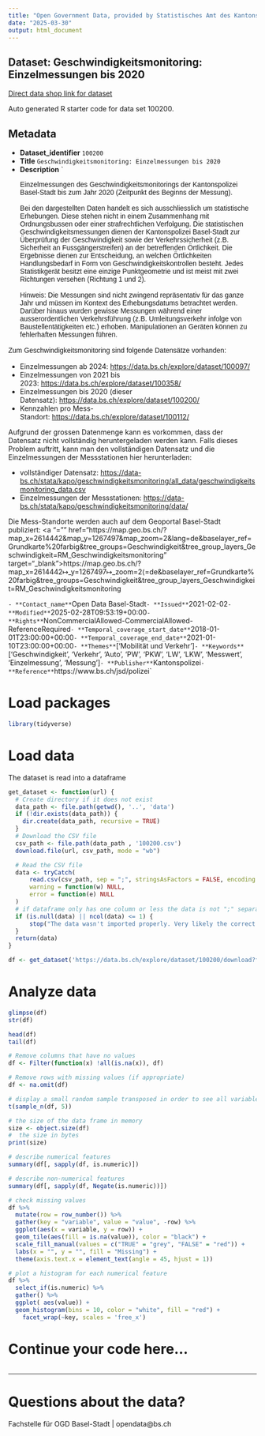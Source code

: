 ```yaml
---
title: "Open Government Data, provided by Statistisches Amt des Kantons Basel-Stadt - Fachstelle OGD"
date: "2025-03-30"
output: html_document
---
```


## Dataset: Geschwindigkeitsmonitoring: Einzelmessungen bis 2020

[Direct data shop link for dataset](https://data.bs.ch/explore/dataset/100200)

Auto generated R starter code for data set 100200.

## Metadata

- **Dataset_identifier** `100200`
- **Title** `Geschwindigkeitsmonitoring: Einzelmessungen bis 2020`
- **Description** `<p></p><p class="MsoNormal" style="margin-bottom: 12pt; line-height: normal; background-image: initial; background-position: initial; background-size: initial; background-repeat: initial; background-attachment: initial; background-origin: initial; background-clip: initial;"><span style="font-size: 10.5pt; font-family: Arial, sans-serif;">Einzelmessungen des
Geschwindigkeitsmonitorings der Kantonspolizei Basel-Stadt bis zum Jahr 2020 (Zeitpunkt des Beginns der Messung). <o:p></o:p></span></p><p class="MsoNormal" style="margin-bottom: 12pt; line-height: normal; background-image: initial; background-position: initial; background-size: initial; background-repeat: initial; background-attachment: initial; background-origin: initial; background-clip: initial;"><span style="font-size: 10.5pt; font-family: Arial, sans-serif;">Bei den dargestellten
Daten handelt es sich ausschliesslich um statistische Erhebungen. Diese stehen
nicht in einem Zusammenhang mit Ordnungsbussen oder einer strafrechtlichen
Verfolgung. Die statistischen Geschwindigkeitsmessungen dienen der Kantonspolizei
Basel-Stadt zur Überprüfung der Geschwindigkeit sowie der Verkehrssicherheit
(z.B. Sicherheit an Fussgängerstreifen) an der betreffenden Örtlichkeit. Die
Ergebnisse dienen zur Entscheidung, an welchen Örtlichkeiten Handlungsbedarf in
Form von Geschwindigkeitskontrollen besteht. Jedes Statistikgerät besitzt eine
einzige Punktgeometrie und ist meist mit zwei Richtungen versehen (Richtung 1
und 2).<o:p></o:p></span></p><p class="MsoNormal" style="margin-bottom: 12pt; line-height: normal; background-image: initial; background-position: initial; background-size: initial; background-repeat: initial; background-attachment: initial; background-origin: initial; background-clip: initial;"><span style="font-size: 10.5pt; font-family: Arial, sans-serif;">Hinweis: Die
Messungen sind nicht zwingend repräsentativ für das ganze Jahr und müssen im
Kontext des Erhebungsdatums betrachtet werden. Darüber hinaus wurden gewisse
Messungen während einer ausserordentlichen Verkehrsführung (z.B.
Umleitungsverkehr infolge von Baustellentätigkeiten etc.) erhoben.
Manipulationen an Geräten können zu fehlerhaften Messungen führen.<o:p></o:p></span></p><p>





</p><p class="MsoNormal" style="margin-bottom: 12pt; line-height: normal; background-image: initial; background-position: initial; background-size: initial; background-repeat: initial; background-attachment: initial; background-origin: initial; background-clip: initial;"><span style="font-size: 10.5pt; font-family: Arial, sans-serif;">Zum
Geschwindigkeitsmonitoring sind folgende Datensätze vorhanden:<o:p></o:p></span></p><ul><li>Einzelmessungen ab 2024: <a href="https://data.bs.ch/explore/dataset/100097/" target="_blank">https://data.bs.ch/explore/dataset/100097/</a></li><li>Einzelmessungen von 2021 bis 2023: <a href="https://data.bs.ch/explore/dataset/100358/" target="_blank">https://data.bs.ch/explore/dataset/100358/</a><br></li><li>Einzelmessungen bis 2020 (dieser Datensatz): <a href="https://data.bs.ch/explore/dataset/100200/" target="_blank">https://data.bs.ch/explore/dataset/100200/</a></li><li>Kennzahlen pro Mess-Standort: <a href="https://data.bs.ch/explore/dataset/100112/" target="_blank">https://data.bs.ch/explore/dataset/100112/</a> </li></ul>Aufgrund der grossen Datenmenge kann es vorkommen, dass der Datensatz nicht vollständig heruntergeladen werden kann. Falls dieses Problem auftritt, kann man den vollständigen Datensatz und die Einzelmessungen der Messstationen hier herunterladen:<p></p><ul><li>vollständiger Datensatz: <a href="https://data-bs.ch/stata/kapo/geschwindigkeitsmonitoring/all_data/geschwindigkeitsmonitoring_data.csv">https://data-bs.ch/stata/kapo/geschwindigkeitsmonitoring/all_data/geschwindigkeitsmonitoring_data.csv</a></li><li>Einzelmessungen der Messstationen: <a href="https://data-bs.ch/stata/kapo/geschwindigkeitsmonitoring/data/">https://data-bs.ch/stata/kapo/geschwindigkeitsmonitoring/data/</a></li></ul><p>Die Mess-Standorte werden auch auf dem Geoportal Basel-Stadt publiziert: <a "="" href="https://map.geo.bs.ch/?map_x=2614442&amp;map_y=1267497&amp;map_zoom=2&amp;lang=de&amp;baselayer_ref=Grundkarte%20farbig&amp;tree_groups=Geschwindigkeit&amp;tree_group_layers_Geschwindigkeit=RM_Geschwindigkeitsmonitoring" target="_blank">https://map.geo.bs.ch/?map_x=2614442↦_y=1267497↦_zoom=2⟨=de&amp;baselayer_ref=Grundkarte%20farbig&amp;tree_groups=Geschwindigkeit&amp;tree_group_layers_Geschwindigkeit=RM_Geschwindigkeitsmonitoring</a></p>`
- **Contact_name** `Open Data Basel-Stadt`
- **Issued** `2021-02-02`
- **Modified** `2025-02-28T09:53:19+00:00`
- **Rights** `NonCommercialAllowed-CommercialAllowed-ReferenceRequired`
- **Temporal_coverage_start_date** `2018-01-01T23:00:00+00:00`
- **Temporal_coverage_end_date** `2021-01-10T23:00:00+00:00`
- **Themes** `['Mobilität und Verkehr']`
- **Keywords** `['Geschwindigkeit', 'Verkehr', 'Auto', 'PW', 'PKW', 'LW', 'LKW', 'Messwert', 'Einzelmessung', 'Messung']`
- **Publisher** `Kantonspolizei`
- **Reference** `https://www.bs.ch/jsd/polizei`


# Load packages

```r

library(tidyverse)
```

# Load data

The dataset is read into a dataframe

```r
get_dataset <- function(url) {
  # Create directory if it does not exist
  data_path <- file.path(getwd(), '..', 'data')
  if (!dir.exists(data_path)) {
    dir.create(data_path, recursive = TRUE)
  }
  # Download the CSV file
  csv_path <- file.path(data_path , '100200.csv')
  download.file(url, csv_path, mode = "wb")

  # Read the CSV file
  data <- tryCatch(
      read.csv(csv_path, sep = ";", stringsAsFactors = FALSE, encoding = "UTF-8"),
      warning = function(w) NULL,
      error = function(e) NULL
  )
  # if dataframe only has one column or less the data is not ";" separated
  if (is.null(data) || ncol(data) <= 1) {
      stop("The data wasn't imported properly. Very likely the correct separator couldn't be found.\nPlease check the dataset manually and adjust the code.")
  }
  return(data)
}
```

```r

df <- get_dataset('https://data.bs.ch/explore/dataset/100200/download?format=csv&timezone=Europe%2FZurich')

```

# Analyze data

```r

glimpse(df)
str(df)

head(df)
tail(df)

```

```r
# Remove columns that have no values
df <- Filter(function(x) !all(is.na(x)), df)

# Remove rows with missing values (if appropriate)
df <- na.omit(df)
```

```r
# display a small random sample transposed in order to see all variables
t(sample_n(df, 5))
```

```r
# the size of the data frame in memory
size <- object.size(df)
#  the size in bytes
print(size)
```

```r
# describe numerical features
summary(df[, sapply(df, is.numeric)])
```

```r
# describe non-numerical features
summary(df[, sapply(df, Negate(is.numeric))])
```

```r
# check missing values
df %>%
  mutate(row = row_number()) %>%
  gather(key = "variable", value = "value", -row) %>%
  ggplot(aes(x = variable, y = row)) +
  geom_tile(aes(fill = is.na(value)), color = "black") +
  scale_fill_manual(values = c("TRUE" = "grey", "FALSE" = "red")) +
  labs(x = "", y = "", fill = "Missing") +
  theme(axis.text.x = element_text(angle = 45, hjust = 1))
```

```r
# plot a histogram for each numerical feature
df %>%
  select_if(is.numeric) %>%
  gather() %>%
  ggplot( aes(value)) +
  geom_histogram(bins = 10, color = "white", fill = "red") +
    facet_wrap(~key, scales = 'free_x')
```

# Continue your code here...

```r

```
------------------------------------------------------------------------

# Questions about the data?

Fachstelle für OGD Basel-Stadt | opendata@bs.ch
